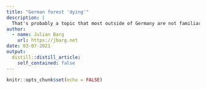 ```yaml
---
title: "German forest 'dying'"
description: |
  That's probably a topic that most outside of Germany are not familiar with, but Germans really care about the forest. What forests don't like are high temperatures, droughts, and extreme weather. All of which we had plenty of in the recent past. So maybe its not all that surprising that the German forest is in a really bad shape. So bad that [German Spiegel writes that the German forest is "dying"](https://www.spiegel.de/wissenschaft/natur/wald-in-deutschland-noch-nie-sind-so-viele-baeume-gestorben-wie-2020-a-5233254c-b79e-4f8e-83c3-de50b2349ef4). Only 21% of trees have an undamaged crown, the lowest number ever recorded. A surprising cause of this decline: monoculture. Many of Germany's forests aren't all that natural. They have been created, e.g., to serve the early mining industry many centuries ago. And of course for that purpose (or whatever other purpose) you would only plant whatever kind of tree serves you best. So bark beetles are having a blast right now.
author:
  - name: Julian Barg
    url: https://jbarg.net
date: 03-07-2021
output:
  distill::distill_article:
    self_contained: false
---
```



```r
knitr::opts_chunk$set(echo = FALSE)
```



